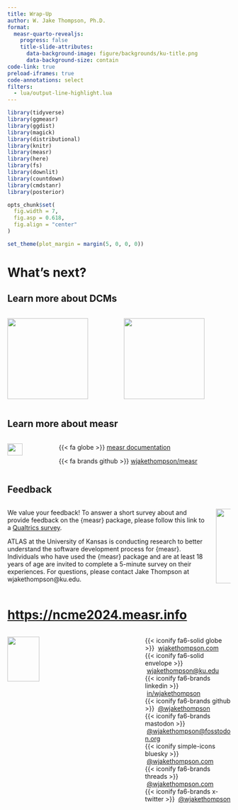 ```yaml
---
title: Wrap-Up
author: W. Jake Thompson, Ph.D.
format:
  measr-quarto-revealjs:
    progress: false
    title-slide-attributes: 
      data-background-image: figure/backgrounds/ku-title.png
      data-background-size: contain
code-link: true
preload-iframes: true
code-annotations: select
filters:
  - lua/output-line-highlight.lua
---
```


```r
library(tidyverse)
library(ggmeasr)
library(ggdist)
library(magick)
library(distributional)
library(knitr)
library(measr)
library(here)
library(fs)
library(downlit)
library(countdown)
library(cmdstanr)
library(posterior)

opts_chunk$set(
  fig.width = 7,
  fig.asp = 0.618,
  fig.align = "center"
)

set_theme(plot_margin = margin(5, 0, 0, 0))
```

# What's next? {background-image="figure/backgrounds/section.png" background-size="contain"}

## Learn more about DCMs {background-image="figure/backgrounds/default.png" background-size="contain"}

:::{.columns .center}

:::{.column width="50%"}
[![](figure/rupp-book.jpg){fig-alt="Cover of Diagnostic Measurement book by Rupp, Templin, and Henson." height="13em"}](https://www.amazon.com/Diagnostic-Measurement-Applications-Methodology-Sciences/dp/1606235273)
:::

:::{.column width="50%"}
[![](figure/dcm-handbook.jpeg){fig-alt="Cover of the Handbook of Diagnostic Classification Models by von Davier and Lee." height="13em"}](https://link.springer.com/book/10.1007/978-3-030-05584-4)
:::

:::

## Learn more about measr {background-image="figure/backgrounds/default.png" background-size="contain"}

:::{.columns .v-center-container-slide}

:::{.column .center}
![](figure/measr-hex.png){width="60%" fig-alt="Hex logo for the measr R package."}
:::

:::{.column}

:::{.large .spaced}
{{< fa globe >}} [measr documentation](https://measr.info)

{{< fa brands github >}} [wjakethompson/measr](https://github.com/wjakethompson/measr)
:::

:::

:::

## Feedback {background-image="figure/backgrounds/default.png" background-size="contain"}

:::{.columns}

:::{.column .small}
We value your feedback! To answer a short survey about and provide feedback on the {measr} package, please follow this link to a [Qualtrics survey](https://kusurvey.ca1.qualtrics.com/jfe/form/SV_3jGbhNjrU18Y9Se).

ATLAS at the University of Kansas is conducting research to better understand the software development process for {measr}. Individuals who have used the {measr} package and are at least 18 years of age are invited to complete a 5-minute survey on their experiences. For questions, please contact Jake Thompson at wjakethompson@ku.edu.
:::

:::{.column}
[![](figure/survey-qr.png){fig-alt="QR code to take the workshop survey." height="12em"}](https://kusurvey.ca1.qualtrics.com/jfe/form/SV_3jGbhNjrU18Y9Se)
:::

:::


# <https://ncme2024.measr.info> {.thank-you data-menu-title="Get in touch" background-color="#023047" background-iframe="grid-worms/index.html"}

:::{.columns .v-center-container}

:::{.column .image width="60%"}

![](figure/measr-hex.png){width="50%" fig-alt="Hex logo for the measr R package."}

:::

:::{.column width="40%"}

:::{.thank-you-subtitle}

:::{.small}

{{< iconify fa6-solid globe >}} \ [wjakethompson.com](https://wjakethompson.com)  
{{< iconify fa6-solid envelope >}} \ [wjakethompson@ku.edu](mailto:wjakethompson@ku.edu)  
{{< iconify fa6-brands linkedin >}} \ [in/wjakethompson](https://linkedin.com/in/wjakethompson)  
{{< iconify fa6-brands github >}} \ [@wjakethompson](https://github.com/wjakethompson)  
{{< iconify fa6-brands mastodon >}} \ [@wjakethompson@fosstodon.org](https://fosstodon.org/@wjakethompson)  
{{< iconify simple-icons bluesky >}} \ [@wjakethompson.com](https://bsky.app/profile/wjakethompson.com)  
{{< iconify fa6-brands threads >}} \ [@wjakethompson.com](https://www.threads.net/@wjakethompson)  
{{< iconify fa6-brands x-twitter >}} \ [@wjakethompson](https://twitter.com/wjakethompson)  

:::

:::

:::

:::
